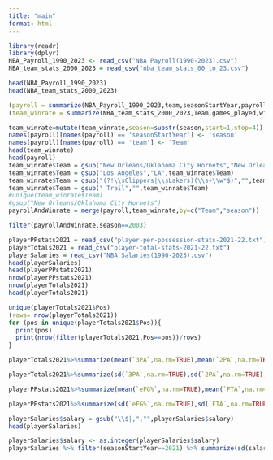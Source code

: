 ```yaml
---
title: "main"
format: html
---
```


```r
library(readr)
library(dplyr)
NBA_Payroll_1990_2023 <- read_csv("NBA Payroll(1990-2023).csv")
NBA_team_stats_2000_2023 = read_csv("nba_team_stats_00_to_23.csv")
```

```r
head(NBA_Payroll_1990_2023)
head(NBA_team_stats_2000_2023)
```
```r
(payroll = summarize(NBA_Payroll_1990_2023,team,seasonStartYear,payroll,inflationAdjPayroll))
(team_winrate = summarize(NBA_team_stats_2000_2023,Team,games_played,wins,losses,win_percentage,season))
```

```r
team_winrate=mutate(team_winrate,season=substr(season,start=1,stop=4))
names(payroll)[names(payroll) == 'seasonStartYear'] <- 'season'
names(payroll)[names(payroll) == 'team'] <- 'Team'
head(team_winrate)
head(payroll)
team_winrate$Team = gsub("New Orleans/Oklahoma City Hornets","New Orleans Hornets",team_winrate$Team)
team_winrate$Team = gsub("Los Angeles","LA",team_winrate$Team)
team_winrate$Team = gsub("(?!\\sClippers|\\sLakers)(\\s+\\w*$)","",team_winrate$Team,perl=T)
team_winrate$Team = gsub(" Trail","",team_winrate$Team)
#unique(team_winrate$Team)
#gsup("New Orleans/Oklahoma City Hornets")
payrollAndWinrate = merge(payroll,team_winrate,by=c("Team","season"))
```

```r
filter(payrollAndWinrate,season==2003)
```


```r
playerPPstats2021 = read_csv("player-per-possession-stats-2021-22.txt")
playerTotals2021 = read_csv("player-total-stats-2021-22.txt")
playerSalaries = read_csv("NBA Salaries(1990-2023).csv")
head(playerSalaries)
head(playerPPstats2021)
nrow(playerPPstats2021)
nrow(playerTotals2021)
head(playerTotals2021)
```
```r
unique(playerTotals2021$Pos)
(rows= nrow(playerTotals2021))
for (pos in unique(playerTotals2021$Pos)){
  print(pos)
  print(nrow(filter(playerTotals2021,Pos==pos))/rows)
}
```

```r
playerTotals2021%>%summarize(mean(`3PA`,na.rm=TRUE),mean(`2PA`,na.rm=TRUE),mean(FTA,na.rm=TRUE),mean(PTS,na.rm=TRUE),mean(`FT%`,na.rm=TRUE))

playerTotals2021%>%summarize(sd(`3PA`,na.rm=TRUE),sd(`2PA`,na.rm=TRUE),sd(FTA,na.rm=TRUE),sd(PTS,na.rm=TRUE),sd(`FT%`,na.rm=TRUE))

playerPPstats2021%>%summarize(mean(`eFG%`,na.rm=TRUE),mean(`FTA`,na.rm=TRUE),mean(PTS,na.rm=TRUE))

playerPPstats2021%>%summarize(sd(`eFG%`,na.rm=TRUE),sd(`FTA`,na.rm=TRUE),sd(PTS,na.rm=TRUE))

playerSalaries$salary = gsub("\\$|,","",playerSalaries$salary)
head(playerSalaries)

playerSalaries$salary <- as.integer(playerSalaries$salary)
playerSalaries %>% filter(seasonStartYear==2021) %>% summarize(sd(salary))
```

